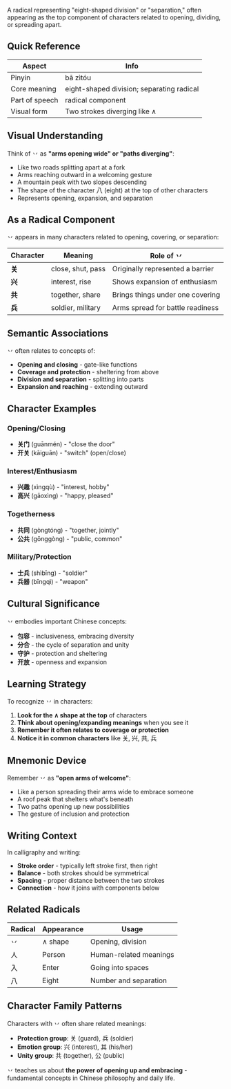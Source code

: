 A radical representing "eight-shaped division" or "separation," often appearing as the top component
of characters related to opening, dividing, or spreading apart.

## Quick Reference

| Aspect         | Info                                      |
| -------------- | ----------------------------------------- |
| Pinyin         | bā zìtóu                                  |
| Core meaning   | eight-shaped division; separating radical |
| Part of speech | radical component                         |
| Visual form    | Two strokes diverging like ∧              |

## Visual Understanding

Think of 丷 as **"arms opening wide" or "paths diverging"**:

- Like two roads splitting apart at a fork
- Arms reaching outward in a welcoming gesture
- A mountain peak with two slopes descending
- The shape of the character 八 (eight) at the top of other characters
- Represents opening, expansion, and separation

## As a Radical Component

丷 appears in many characters related to opening, covering, or separation:

| Character | Meaning           | Role of 丷                       |
| --------- | ----------------- | -------------------------------- |
| **关**    | close, shut, pass | Originally represented a barrier |
| **兴**    | interest, rise    | Shows expansion of enthusiasm    |
| **共**    | together, share   | Brings things under one covering |
| **兵**    | soldier, military | Arms spread for battle readiness |

## Semantic Associations

丷 often relates to concepts of:

- **Opening and closing** - gate-like functions
- **Coverage and protection** - sheltering from above
- **Division and separation** - splitting into parts
- **Expansion and reaching** - extending outward

## Character Examples

### **Opening/Closing**

- **关门** (guānmén) - "close the door"
- **开关** (kāiguān) - "switch" (open/close)

### **Interest/Enthusiasm**

- **兴趣** (xìngqù) - "interest, hobby"
- **高兴** (gāoxìng) - "happy, pleased"

### **Togetherness**

- **共同** (gòngtóng) - "together, jointly"
- **公共** (gōnggòng) - "public, common"

### **Military/Protection**

- **士兵** (shìbīng) - "soldier"
- **兵器** (bīngqì) - "weapon"

## Cultural Significance

丷 embodies important Chinese concepts:

- **包容** - inclusiveness, embracing diversity
- **分合** - the cycle of separation and unity
- **守护** - protection and sheltering
- **开放** - openness and expansion

## Learning Strategy

To recognize 丷 in characters:

1. **Look for the ∧ shape at the top** of characters
2. **Think about opening/expanding meanings** when you see it
3. **Remember it often relates to coverage or protection**
4. **Notice it in common characters** like 关, 兴, 共, 兵

## Mnemonic Device

Remember 丷 as **"open arms of welcome"**:

- Like a person spreading their arms wide to embrace someone
- A roof peak that shelters what's beneath
- Two paths opening up new possibilities
- The gesture of inclusion and protection

## Writing Context

In calligraphy and writing:

- **Stroke order** - typically left stroke first, then right
- **Balance** - both strokes should be symmetrical
- **Spacing** - proper distance between the two strokes
- **Connection** - how it joins with components below

## Related Radicals

| Radical | Appearance | Usage                  |
| ------- | ---------- | ---------------------- |
| 丷      | ∧ shape    | Opening, division      |
| 人      | Person     | Human-related meanings |
| 入      | Enter      | Going into spaces      |
| 八      | Eight      | Number and separation  |

## Character Family Patterns

Characters with 丷 often share related meanings:

- **Protection group**: 关 (guard), 兵 (soldier)
- **Emotion group**: 兴 (interest), 其 (his/her)
- **Unity group**: 共 (together), 公 (public)

丷 teaches us about **the power of opening up and embracing** - fundamental concepts in Chinese
philosophy and daily life.
